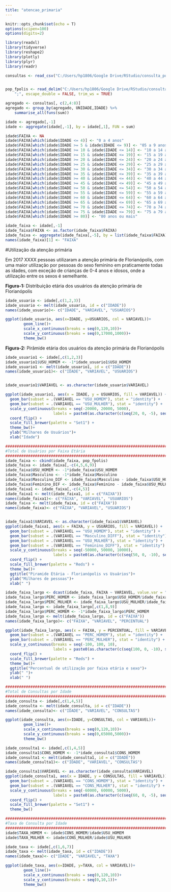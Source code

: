 ```yaml
---
title: "atencao_primaria"
---
```


```r
knitr::opts_chunk$set(echo = T)
options(scipen=100)
options(digits=2)
```

```r
library(readxl)
library(tidyverse)
library(reshape2)
library(plotly)
library(plyr)
library(readr)
```

```r
consultas <- read_csv("C:/Users/hp1806/Google Drive/RStudio/consulta_por_idade_aps/consultas_idade_unidade.csv")


pop_fpolis <- read_delim("C:/Users/hp1806/Google Drive/RStudio/consulta_por_idade_aps/pop_fpolis.csv", 
    ";", escape_double = FALSE, trim_ws = TRUE)
```

```r
agregado <- consultas[, c(2,4:8)] 
agregado <- group_by(agregado, UNIDADE,IDADE) %>% 
    summarise_all(funs(sum))

idade <- agregado[,-1]
idade <- aggregate(idade[,-1], by = idade[,1], FUN = sum)

idade$FAIXA <- NA
idade$FAIXA[which(idade$IDADE <= 4)] <- "0 a 4 anos"
idade$FAIXA[which(idade$IDADE >= 5 & idade$IDADE <= 9)] <- "05 a 9 anos"
idade$FAIXA[which(idade$IDADE >= 10 & idade$IDADE <= 14)] <- "10 a 14 anos"
idade$FAIXA[which(idade$IDADE >= 15 & idade$IDADE <= 19)] <- "15 a 19 anos"
idade$FAIXA[which(idade$IDADE >= 20 & idade$IDADE <= 24)] <- "20 a 24 anos"
idade$FAIXA[which(idade$IDADE >= 25 & idade$IDADE <= 29)] <- "25 a 29 anos"
idade$FAIXA[which(idade$IDADE >= 30 & idade$IDADE <= 34)] <- "30 a 34 anos"
idade$FAIXA[which(idade$IDADE >= 35 & idade$IDADE <= 39)] <- "35 a 39 anos"
idade$FAIXA[which(idade$IDADE >= 40 & idade$IDADE <= 44)] <- "40 a 44 anos"
idade$FAIXA[which(idade$IDADE >= 45 & idade$IDADE <= 49)] <- "45 a 49 anos"
idade$FAIXA[which(idade$IDADE >= 50 & idade$IDADE <= 54)] <- "50 a 54 anos"
idade$FAIXA[which(idade$IDADE >= 55 & idade$IDADE <= 59)] <- "55 a 59 anos"
idade$FAIXA[which(idade$IDADE >= 60 & idade$IDADE <= 64)] <- "60 a 64 anos"
idade$FAIXA[which(idade$IDADE >= 65 & idade$IDADE <= 69)] <- "65 a 69 anos"
idade$FAIXA[which(idade$IDADE >= 70 & idade$IDADE <= 74)] <- "70 a 74 anos"
idade$FAIXA[which(idade$IDADE >= 75 & idade$IDADE <= 79)] <- "75 a 79 anos"
idade$FAIXA[which(idade$IDADE >= 80)] <- "80 anos ou mais"

idade_faixa <- idade[,-1]
idade_faixa$FAIXA <- as.factor(idade_faixa$FAIXA)
idade_faixa <- aggregate(idade_faixa[,-5], by = list(idade_faixa$FAIXA), FUN = sum)
names(idade_faixa)[1] <- "FAIXA"

```


#Utilização da atenção primária

Em 2017 XXXX pessoas utilizaram a atenção primária de Florianópolis, com uma maior utilização por pessoas do sexo feminino em praticamente todas as idades, com exceção de crianças de 0-4 anos e idosos, onde a utilização entre os sexos é semelhante.

**Figura-1:** Distribuição etária dos usuários da atenção primária de Florianópolis
```r
idade_usuario <- idade[,c(1,2,3)]
idade_usuario <- melt(idade_usuario, id = c("IDADE"))
names(idade_usuario)<- c("IDADE", "VARIAVEL", "USUARIOS")

ggplot(idade_usuario, aes(x=IDADE, y=USUARIOS, col = VARIAVEL))+
        geom_line()+
        scale_x_continuous(breaks = seq(0,120,10))+
        scale_y_continuous(breaks = seq(0,17000,1000))+
        theme_bw()


```


**Figura-2:** Pirâmide etária dos usuários da atenção primária de Florianópolis
```r

idade_usuario1 <- idade[,c(1,2,3)]
idade_usuario1$USU_HOMEM <- -1*idade_usuario1$USU_HOMEM
idade_usuario1 <- melt(idade_usuario1, id = c("IDADE"))
names(idade_usuario1)<- c("IDADE", "VARIAVEL", "USUARIOS")


idade_usuario1$VARIAVEL <- as.character(idade_usuario$VARIAVEL)

ggplot(idade_usuario1, aes(x = IDADE, y = USUARIOS, fill = VARIAVEL)) + 
  geom_bar(subset = .(VARIAVEL == "USU_HOMEM"), stat = "identity") + 
  geom_bar(subset = .(VARIAVEL == "USU_MULHER"), stat = "identity") + 
  scale_y_continuous(breaks = seq(-20000, 20000, 5000), 
                     labels = paste0(as.character(c(seq(20, 0, -5), seq(5, 20, 5))), "m")) + 
  coord_flip() + 
  scale_fill_brewer(palette = "Set1") + 
  theme_bw()+
  ylab("Milhares de Usuários")+
  xlab("Idade")


```

```r
#################################################################################
#Total de Usuários por Faixa Etária
#################################################################################
idade_faixa <- cbind(idade_faixa, pop_fpolis)
idade_faixa <- idade_faixa[,-c(4,5,6,9)]
idade_faixa$USU_HOMEM <- -1*idade_faixa$USU_HOMEM
idade_faixa$Masculino <- -1*idade_faixa$Masculino
idade_faixa$Masculino_DIF <- idade_faixa$Masculino - idade_faixa$USU_HOMEM
idade_faixa$Feminino_DIF <- idade_faixa$Feminino - idade_faixa$USU_MULHER
idade_faixa1 <- idade_faixa[,-c(4,5)]
idade_faixa1 <- melt(idade_faixa1, id = c("FAIXA"))
names(idade_faixa1)<- c("FAIXA", "VARIAVEL", "USUARIOS")
idade_faixa <- melt(idade_faixa, id = c("FAIXA"))
names(idade_faixa)<- c("FAIXA", "VARIAVEL", "USUARIOS")


idade_faixa1$VARIAVEL <- as.character(idade_faixa1$VARIAVEL)
ggplot(idade_faixa1, aes(x = FAIXA, y = USUARIOS, fill = VARIAVEL)) + 
  geom_bar(subset = .(VARIAVEL == "USU_HOMEM"), stat = "identity") +
  geom_bar(subset = .(VARIAVEL == "Masculino_DIFF"), stat = "identity") +
  geom_bar(subset = .(VARIAVEL == "USU_MULHER"), stat = "identity") +
  geom_bar(subset = .(VARIAVEL == "Feminino_DIFF"), stat = "identity") +
  scale_y_continuous(breaks = seq(-50000, 50000, 10000), 
                     labels = paste0(as.character(c(seq(50, 0, -10), seq(10, 50, 10))), "m")) + 
  coord_flip() + 
  scale_fill_brewer(palette = "Reds") + 
  theme_bw()+
  ggtitle("Piramide Etária - Florianópolis vs Usuários")+
  ylab("Milhares de pessoas")+
  xlab(" ")

```


```r
idade_faixa_largo <- dcast(idade_faixa, FAIXA ~ VARIAVEL, value.var = "USUARIOS")
idade_faixa_largo$PERC_HOMEM <- idade_faixa_largo$USU_HOMEM/idade_faixa_largo$Masculino *100
idade_faixa_largo$PERC_MULHER <- idade_faixa_largo$USU_MULHER/idade_faixa_largo$Feminino *100
idade_faixa_largo <- idade_faixa_largo[,c(1,8,9)]
idade_faixa_largo$PERC_HOMEM <- -1*idade_faixa_largo$PERC_HOMEM
idade_faixa_largo <- melt(idade_faixa_largo, id = c("FAIXA"))
names(idade_faixa_largo)<- c("FAIXA", "VARIAVEL", "PERCENTUAL")

ggplot(idade_faixa_largo, aes(x = FAIXA, y = PERCENTUAL, fill = VARIAVEL)) + 
  geom_bar(subset = .(VARIAVEL == "PERC_HOMEM"), stat = "identity") +
  geom_bar(subset = .(VARIAVEL == "PERC_MULHER"), stat = "identity") +
  scale_y_continuous(breaks = seq(-100, 100, 10), 
                     labels = paste0(as.character(c(seq(100, 0, -10), seq(10, 100, 10))), "%")) + 
  coord_flip() + 
  scale_fill_brewer(palette = "Reds") + 
  theme_bw()+
  ggtitle("Percentual de utilização por faixa etária e sexo")+
  ylab(" ")+
  xlab(" ")
```


```r
#################################################################################
#Total de Consultas por Idade
#################################################################################
idade_consulta <- idade[,c(1,4,5)]
idade_consulta <- melt(idade_consulta, id = c("IDADE"))
names(idade_consulta)<- c("IDADE", "VARIAVEL", "CONSULTAS")

ggplot(idade_consulta, aes(x=IDADE, y=CONSULTAS, col = VARIAVEL))+
        geom_line()+
        scale_x_continuous(breaks = seq(0,120,10))+
        scale_y_continuous(breaks = seq(0,65000,5000))+
        theme_bw()
```


```r
idade_consulta1 <- idade[,c(1,4,5)]
idade_consulta1$CONS_HOMEM <- -1*idade_consulta1$CONS_HOMEM
idade_consulta1 <- melt(idade_consulta1, id = c("IDADE"))
names(idade_consulta1)<- c("IDADE", "VARIAVEL", "CONSULTAS")

idade_consulta1$VARIAVEL <- as.character(idade_consulta$VARIAVEL)
ggplot(idade_consulta1, aes(x = IDADE, y = CONSULTAS, fill = VARIAVEL)) + 
  geom_bar(subset = .(VARIAVEL == "CONS_HOMEM"), stat = "identity") + 
  geom_bar(subset = .(VARIAVEL == "CONS_MULHER"), stat = "identity") + 
  scale_y_continuous(breaks = seq(-60000, 60000, 5000), 
                     labels = paste0(as.character(c(seq(60, 0, -5), seq(5, 60, 5))), "m")) + 
  coord_flip() + 
  scale_fill_brewer(palette = "Set1") + 
  theme_bw()
```


```r
#################################################################################
#Taxa de Consulta por Idade
#################################################################################
idade$TAXA_HOMEM <- idade$CONS_HOMEM/idade$USU_HOMEM
idade$TAXA_MULHER <- idade$CONS_MULHER/idade$USU_MULHER 

idade_taxa <- idade[,c(1,6,7)]
idade_taxa <- melt(idade_taxa, id = c("IDADE"))
names(idade_taxa)<- c("IDADE", "VARIAVEL", "TAXA")

ggplot(idade_taxa, aes(x=IDADE, y=TAXA, col = VARIAVEL))+
        geom_line()+
        scale_x_continuous(breaks = seq(0,120,10))+
        scale_y_continuous(breaks = seq(0,10,1))+
        theme_bw()



```









